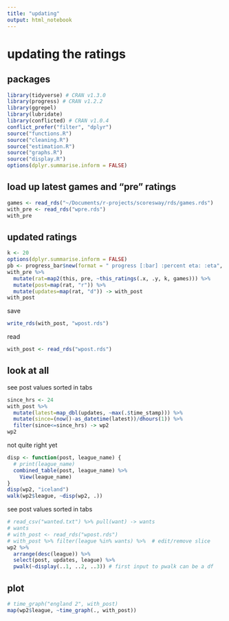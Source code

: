 ```yaml
---
title: "updating"
output: html_notebook
---
```


# updating the ratings

## packages

```r
library(tidyverse) # CRAN v1.3.0 
library(progress) # CRAN v1.2.2 
library(ggrepel)
library(lubridate)
library(conflicted) # CRAN v1.0.4
conflict_prefer("filter", "dplyr") 
source("functions.R")
source("cleaning.R")
source("estimation.R")
source("graphs.R")
source("display.R")
options(dplyr.summarise.inform = FALSE)
```

## load up latest games and "pre" ratings

```r
games <- read_rds("~/Documents/r-projects/scoresway/rds/games.rds")
with_pre <- read_rds("wpre.rds")
with_pre
```



## updated ratings

```r
k <- 20
options(dplyr.summarise.inform = FALSE)
pb <- progress_bar$new(format = " progress [:bar] :percent eta: :eta", total = nrow(with_pre), width = 40)
with_pre %>% 
  mutate(rat=map2(this, pre, ~this_ratings(.x, .y, k, games))) %>% 
  mutate(post=map(rat, "r")) %>% 
  mutate(updates=map(rat, "d")) -> with_post
with_post
```




save

```r
write_rds(with_post, "wpost.rds")
```

read

```r
with_post <- read_rds("wpost.rds")
```




## look at all

see post values sorted in tabs

```r
since_hrs <- 24
with_post %>% 
  mutate(latest=map_dbl(updates, ~max(.$time_stamp))) %>% 
  mutate(since=(now()-as_datetime(latest))/dhours(1)) %>% 
  filter(since<=since_hrs) -> wp2
wp2
```

not quite right yet

```r
disp <- function(post, league_name) {
  # print(league_name)
  combined_table(post, league_name) %>%
    View(league_name)
}
disp(wp2, "iceland")
walk(wp2$league, ~disp(wp2, .))
```


see post values sorted in tabs

```r
# read_csv("wanted.txt") %>% pull(want) -> wants
# wants
# with_post <- read_rds("wpost.rds")
# with_post %>% filter(league %in% wants) %>%  # edit/remove slice
wp2 %>% 
  arrange(desc(league)) %>% 
  select(post, updates, league) %>% 
  pwalk(~display(..1, ..2, ..3)) # first input to pwalk can be a df
```


## plot

```r
# time_graph("england 2", with_post)
map(wp2$league, ~time_graph(., with_post))
```

